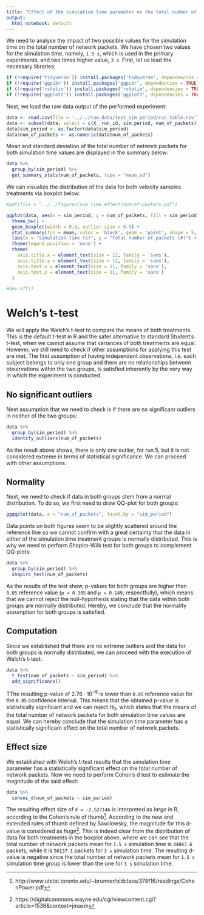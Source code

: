 ```yaml
---
title: "Effect of the simulation time parameter on the total number of network packets"
output:
  html_notebook: default
---
```


We need to analyse the impact of two possible values for the simulation time on the total number of network packets. We have chosen two values for the simulation time, namely, `1.5 s`, which is used in the primary experiments, and two times higher value, `3 s`. First, let us load the necessary libraries:
```r
if (!require('tidyverse')) install.packages('tidyverse', dependencies = TRUE); library('tidyverse')
if (!require('ggpubr')) install.packages('ggpubr', dependencies = TRUE); library('ggpubr')
if (!require('rstatix')) install.packages('rstatix', dependencies = TRUE); library('rstatix')
if (!require('ggplot2')) install.packages('ggplot2', dependencies = TRUE); library('ggplot2')
```

Next, we load the raw data output of the performed experiment:
```r
data <- read.csv(file = '../../raw_data/test_sim_period/run_table.csv')
data <- subset(data, select = c(X__run_id, sim_period, num_of_packets))
data$sim_period <- as.factor(data$sim_period)
data$num_of_packets <- as.numeric(data$num_of_packets)
```

Mean and standard deviation of the total number of network packets for both simulation time values are displayed in the summary below:
```r
data %>%
  group_by(sim_period) %>%
  get_summary_stats(num_of_packets, type = "mean_sd")
```

We can visualize the distribution of the data for both velocity samples treatments via boxplot below:
```r
#pdf(file = "../../figures/sim_time_effect/num-of-packets.pdf")

ggplot(data, aes(x = sim_period, y = num_of_packets, fill = sim_period)) +
  theme_bw() + 
  geom_boxplot(width = 0.9, outlier.size = 0.5) + 
  stat_summary(fun = mean, color = 'black', geom = 'point', shape = 5, size = 1.5) +
  labs(x = "Simulation time (s)", y = "Total number of packets (#)") +
  theme(legend.position = 'none') +
  theme(
    axis.title.x = element_text(size = 12, family = 'sans'),
    axis.title.y = element_text(size = 12, family = 'sans'),
    axis.text.x = element_text(size = 11, family = 'sans'),
    axis.text.y = element_text(size = 11, family = 'sans')
  )

#dev.off()
```

# Welch's t-test

We will apply the Welch's t-test to compare the means of both treatments. This is the default t-test in R and the safer alternative to standard Student's t-test, when we cannot assume that variances of both treatments are equal. However, we still need to check if other assumptions for applying this test are met. The first assumption of having independent observations, i.e. each subject belongs to only one group and there are no relationships between observations within the two groups, is satisfied inherently by the very way in which the experiment is conducted.

## No significant outliers

Next assumption that we need to check is if there are no significant outliers in neither of the two groups:
```r
data %>% 
  group_by(sim_period) %>%
  identify_outliers(num_of_packets)
```

As the result above shows, there is only one outlier, for run 5, but it is not considered extreme in terms of statistical significance. We can proceed with other assumptions.

## Normality

Next, we need to check if data in both groups stem from a normal distribution. To do so, we first need to draw QQ-plot for both groups:
```r
ggqqplot(data, x = "num_of_packets", facet.by = "sim_period")
```
Data points on both figures seem to be slightly scattered around the reference line so we cannot confirm with a great certainty that the data in either of the simulation time treatment groups is normally distributed. This is why we need to perform Shapiro-Wilk test for both groups to complement QQ-plots:
```r
data %>%
  group_by(sim_period) %>%
  shapiro_test(num_of_packets)
```
As the results of the test show, p-values for both groups are higher than `0.05` reference value (`p = 0.305` and `p = 0.149`, respectfully), which means that we cannot reject the null-hypothesis stating that the data within both groups are normally distributed. Hereby, we conclude that the normality assumption for both groups is satisfied.

## Computation

Since we established that there are no extreme outliers and the data for both groups is normally distributed, we can proceed with the execution of Welch's t-test:
```r
data %>%
  t_test(num_of_packets ~ sim_period) %>%
  add_significance()
```
TThe resulting p-value of $2.76 \cdot 10^{-5}$ is lower than `0.05` reference value for the `0.95` confidence interval. This means that the obtained p-value is statistically significant and we can reject $H_0$, which states that the means of the total number of network packets for both simulation time values are equal. We can hereby conclude that the simulation time parameter has a statistically significant effect on the total number of network packets.

## Effect size

We established with Welch's t-test results that the simulation time parameter has a statistically significant effect on the total number of network packets. Now we need to perform Cohen's d test to estimate the magnitude of the said effect:

```r
data %>%
  cohens_d(num_of_packets ~ sim_period)
```
The resulting effect size of `d = -2.527146` is interpreted as _large_ in R, according to the Cohen's rule of thumb^[http://www.utstat.toronto.edu/~brunner/oldclass/378f16/readings/CohenPower.pdf]. According to the new and extended rules of thumb defined by Sawilowsky, the magnitude for this d-value is considered as _huge_^[https://digitalcommons.wayne.edu/cgi/viewcontent.cgi?article=1536&context=jmasm]. This is indeed clear from the distribution of data for both treatments in the boxplot above, where we can see that the total number of network packets mean for `1.5 s` simulation time is `44863.6` packets, while it is `56137.1` packets for `3 s` simulation time. The resulting d-value is negative since the total number of network packets mean for `1.5 s` simulation time group is lower than the one for `3 s` simulation time.

